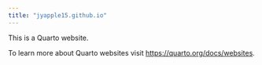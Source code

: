 ```yaml
---
title: "jyapple15.github.io"
---
```


This is a Quarto website.

To learn more about Quarto websites visit <https://quarto.org/docs/websites>.
